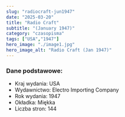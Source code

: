 ```yaml
---
slug: "radiocraft-jun1947"
date: "2025-03-20"
title: "Radio Craft"
subtitle: "(January 1947)"
category: "czasopisma"
tags: ["USA","1947"]
hero_image: "./image1.jpg"
hero_image_alt: "Radio Craft (Jan 1947)"
---
```


### Dane podstawowe:

- Kraj wydania: USA
- Wydawnictwo: Electro Importing Company
- Rok wydania: 1947
- Okładka: Miękka
- Liczba stron: 144
